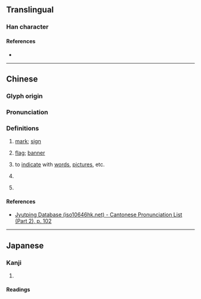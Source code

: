 {{character info/new}}
==Translingual==

===Han character===
{{Han char|rn=50|rad=巾|as=11|sn=14|four=|canj=LBMWF|ids=⿰巾票}}

====References====
* {{Han ref|kx=0336.010|dkj=09053|dj=0643.020|hdz=10752.010|uh=5E56|ud=24150}}

----

==Chinese==
{{zh-forms}}

===Glyph origin===
{{Han etym}}

===Pronunciation===
{{zh-pron
|m=biāo
|c=biu1
|mc=y
|oc=y
|cat=
}}

===Definitions===
{{zh-hanzi}}

# {{lb|zh|literary}} [[mark]]; [[sign]]
#: {{zh-alt-inline|標}}
# {{lb|zh|literary}} [[flag]]; [[banner]]
# {{lb|zh|literary}} to [[indicate]] with [[word]]s, [[picture]]s, etc.
# {{lb|zh|literary}} {{zh-alt-form|縹|{{zh-classifier|[[volume]]s}}}}
# {{lb|zh|literary}} {{zh-used|幖幖|[[tall]]; [[towering]]}}

====References====
* [http://www.iso10646hk.net/jp/document/download.jsp Jyutping Database (iso10646hk.net) - Cantonese Pronunciation List (Part 2), p. 102]

----

==Japanese==

===Kanji===
{{ja-kanji|grade=|rs=巾11}}

# {{rfdef|ja|sort=巾11}}

====Readings====
{{ja-readings|on=[[ひょう]] (hyō)|kun=[[しるし]] (shirushi), [[はた]] (hata), [[のおり]] (noori)}}